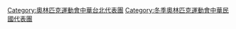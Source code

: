 [[Category:奧林匹克運動會中華台北代表團|Category:奧林匹克運動會中華台北代表團]]
[[Category:冬季奧林匹克運動會中華民國代表團|Category:冬季奧林匹克運動會中華民國代表團]]